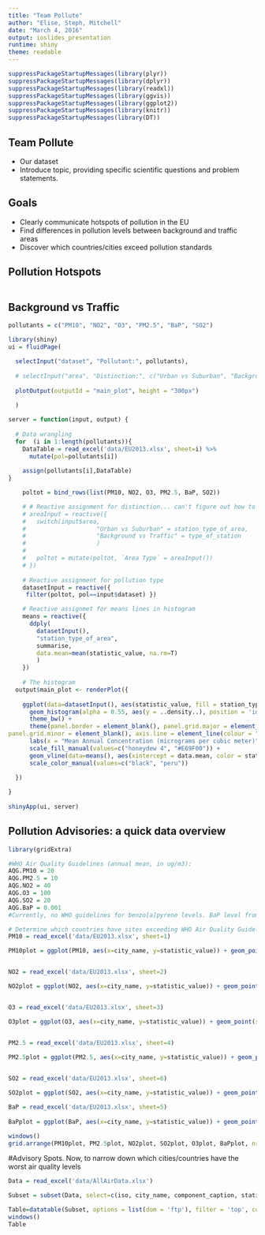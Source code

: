 ```yaml
---
title: "Team Pollute"
author: "Elise, Steph, Mitchell"
date: "March 4, 2016"
output: ioslides_presentation
runtime: shiny
theme: readable
---
```


```r
suppressPackageStartupMessages(library(plyr))
suppressPackageStartupMessages(library(dplyr))
suppressPackageStartupMessages(library(readxl))
suppressPackageStartupMessages(library(ggvis))
suppressPackageStartupMessages(library(ggplot2))
suppressPackageStartupMessages(library(knitr))
suppressPackageStartupMessages(library(DT))
```

## Team Pollute

- Our dataset
- Introduce topic, providing specific scientific questions and problem statements.

## Goals

- Clearly communicate hotspots of pollution in the EU
- Find differences in pollution levels between background and traffic areas
- Discover which countries/cities exceed pollution standards

## Pollution Hotspots

```r

```

## Background vs Traffic

```r

pollutants = c("PM10", "NO2", "O3", "PM2.5", "BaP", "SO2")

library(shiny)
ui = fluidPage(

  selectInput("dataset", "Pollutant:", pollutants),
  
  # selectInput("area", "Distinction:", c("Urban vs Suburban", "Background vs Traffic")),
  
  plotOutput(outputId = "main_plot", height = "300px")
  
  )

server = function(input, output) {
  
  # Data wrangling
  for  (i in 1:length(pollutants)){
    DataTable = read_excel('data/EU2013.xlsx', sheet=i) %>%
      mutate(pol=pollutants[i])
  
    assign(pollutants[i],DataTable)
}

    poltot = bind_rows(list(PM10, NO2, O3, PM2.5, BaP, SO2))

    # # Reactive assignment for distinction... can't figure out how to make this switch, screw it.
    # areaInput = reactive({
    #   switch(input$area, 
    #                    "Urban vs Suburban" = station_type_of_area,
    #                    "Background vs Traffic" = type_of_station
    #                    )
    #   
    #   poltot = mutate(poltot, `Area Type` = areaInput())
    # })
    
    # Reactive assignment for pollution type
    datasetInput = reactive({
     filter(poltot, pol==input$dataset) })

    # Reactive assignmet for means lines in histogram
    means = reactive({
      ddply(
        datasetInput(), 
        "station_type_of_area", 
        summarise, 
        data.mean=mean(statistic_value, na.rm=T)
        )
    })
    
    # The histogram
  output$main_plot <- renderPlot({
    
    ggplot(data=datasetInput(), aes(statistic_value, fill = station_type_of_area)) +
      geom_histogram(alpha = 0.55, aes(y = ..density..), position = 'identity', bins = 16) +
      theme_bw() +
      theme(panel.border = element_blank(), panel.grid.major = element_blank(),
panel.grid.minor = element_blank(), axis.line = element_line(colour = "black")) +
      labs(x = "Mean Annual Concentration (micrograms per cubic meter)") +
      scale_fill_manual(values=c("honeydew 4", "#E69F00")) +
      geom_vline(data=means(), aes(xintercept = data.mean, color = station_type_of_area), size = 1.5) +
      scale_color_manual(values=c("black", "peru"))

  })
  
}
  
shinyApp(ui, server)
```

## Pollution Advisories: a quick data overview

```r
library(gridExtra)

#WHO Air Quality Guidelines (annual mean, in ug/m3):
AQG.PM10 = 20
AQG.PM2.5 = 10
AQG.NO2 = 40
AQG.O3 = 100
AQG.SO2 = 20
AQG.BaP = 0.001
#Currently, no WHO guidelines for benzo[a]pyrene levels. BaP level from EU standards (2012).

# Determine which countries have sites exceeding WHO Air Quality Guidelines. Red line on graphs indicate AQG for annual mean concentration.
PM10 = read_excel('data/EU2013.xlsx', sheet=1) 

PM10plot = ggplot(PM10, aes(x=city_name, y=statistic_value)) + geom_point(show.legend = T) + geom_hline(yintercept = AQG.PM10, color = 'red') + ggtitle('PM10') + xlab('Measurement Site') + ylab('PM10 Concentration (ug/m3)')


NO2 = read_excel('data/EU2013.xlsx', sheet=2)

NO2plot = ggplot(NO2, aes(x=city_name, y=statistic_value)) + geom_point(show.legend = T) + geom_hline(yintercept = AQG.NO2, color = 'red') + ggtitle('NO2') + xlab('Measurement Site') + ylab('NO2 Concentration (ug/m3)')


O3 = read_excel('data/EU2013.xlsx', sheet=3)

O3plot = ggplot(O3, aes(x=city_name, y=statistic_value)) + geom_point(show.legend = T) + geom_hline(yintercept = AQG.O3, color = 'red') + ggtitle('O3') + xlab('Measurement Site') + ylab('O3 Concentration (ug/m3)')


PM2.5 = read_excel('data/EU2013.xlsx', sheet=4)
 
PM2.5plot = ggplot(PM2.5, aes(x=city_name, y=statistic_value)) + geom_point(show.legend = T) + geom_hline(yintercept = AQG.PM2.5, color = 'red') + ggtitle('PM2.5') + xlab('Measurement Site') + ylab('PM2.5 Concentration (ug/m3)')


SO2 = read_excel('data/EU2013.xlsx', sheet=6)

SO2plot = ggplot(SO2, aes(x=city_name, y=statistic_value)) + geom_point(show.legend = T) + geom_hline(yintercept = AQG.SO2, color = 'red') + ggtitle('SO2') + xlab('Measurement Site') + ylab('SO2 Concentration (ug/m3)')

BaP = read_excel('data/EU2013.xlsx', sheet=5)
 
BaPplot = ggplot(BaP, aes(x=city_name, y=statistic_value)) + geom_point(show.legend = T) + geom_hline(yintercept = AQG.BaP, color = 'red') + ggtitle('BaP') + xlab('Measurement Site') + ylab('BaP Concentration (ug/m3)')

windows()
grid.arrange(PM10plot, PM2.5plot, NO2plot, SO2plot, O3plot, BaPplot, nrow=2)

```

#Advisory Spots. Now, to narrow down which cities/countries have the worst air quality levels

```r
Data = read_excel('data/AllAirData.xlsx')

Subset = subset(Data, select=c(iso, city_name, component_caption, statistic_value))

Table=datatable(Subset, options = list(dom = 'ftp'), filter = 'top', colnames = c('Country' = 'iso', 'City' = 'city_name', 'Pollutant Type' = 'component_caption', 'ug/m3' = 'statistic_value'), caption = 'Air Pollutants (ug/m3) in the EU')
windows()
Table
```

